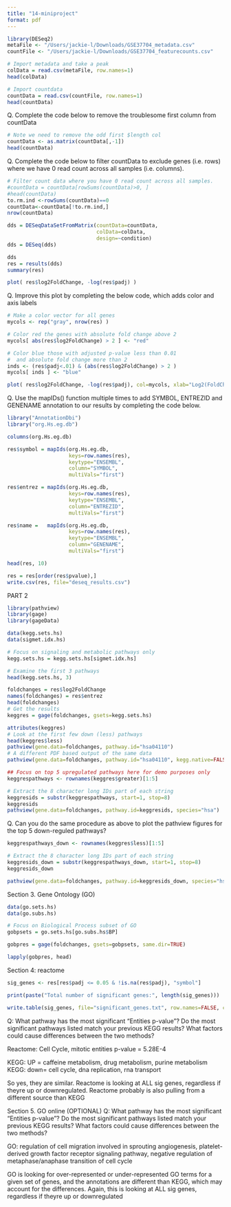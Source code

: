 ```yaml
---
title: "14-miniproject"
format: pdf
---
```

```r
library(DESeq2)
metaFile <- "/Users/jackie-l/Downloads/GSE37704_metadata.csv"
countFile <- "/Users/jackie-l/Downloads/GSE37704_featurecounts.csv"

# Import metadata and take a peak
colData = read.csv(metaFile, row.names=1)
head(colData)

```

```r
# Import countdata
countData = read.csv(countFile, row.names=1)
head(countData)

```
Q. Complete the code below to remove the troublesome first column from countData
```r
# Note we need to remove the odd first $length col
countData <- as.matrix(countData[,-1])
head(countData)
```
Q. Complete the code below to filter countData to exclude genes (i.e. rows) where we have 0 read count across all samples (i.e. columns).

```r
# Filter count data where you have 0 read count across all samples.
#countData = countData[rowSums(countData)>0, ]
#head(countData)
to.rm.ind <-rowSums(countData)==0
countData<-countData[!to.rm.ind,]
nrow(countData)
```

```r
dds = DESeqDataSetFromMatrix(countData=countData,
                             colData=colData,
                             design=~condition)
dds = DESeq(dds)

````
```r
dds
res = results(dds)
summary(res)
```

```r
plot( res$log2FoldChange, -log(res$padj) )


```
Q. Improve this plot by completing the below code, which adds color and axis labels

```r
# Make a color vector for all genes
mycols <- rep("gray", nrow(res) )

# Color red the genes with absolute fold change above 2
mycols[ abs(res$log2FoldChange) > 2 ] <- "red"

# Color blue those with adjusted p-value less than 0.01
#  and absolute fold change more than 2
inds <- (res$padj<.01) & (abs(res$log2FoldChange) > 2 )
mycols[ inds ] <- "blue"

plot( res$log2FoldChange, -log(res$padj), col=mycols, xlab="Log2(FoldChange)", ylab="-Log(P-value)" )
```
Q. Use the mapIDs() function multiple times to add SYMBOL, ENTREZID and GENENAME annotation to our results by completing the code below.

```r
library("AnnotationDbi")
library("org.Hs.eg.db")

columns(org.Hs.eg.db)

res$symbol = mapIds(org.Hs.eg.db,
                    keys=row.names(res), 
                    keytype="ENSEMBL",
                    column="SYMBOL",
                    multiVals="first")

res$entrez = mapIds(org.Hs.eg.db,
                    keys=row.names(res),
                    keytype="ENSEMBL",
                    column="ENTREZID",
                    multiVals="first")

res$name =   mapIds(org.Hs.eg.db,
                    keys=row.names(res),
                    keytype="ENSEMBL",
                    column="GENENAME",
                    multiVals="first")

head(res, 10)
```
```r
res = res[order(res$pvalue),]
write.csv(res, file="deseq_results.csv")
```

PART 2
```r
library(pathview)
library(gage)
library(gageData)

data(kegg.sets.hs)
data(sigmet.idx.hs)

# Focus on signaling and metabolic pathways only
kegg.sets.hs = kegg.sets.hs[sigmet.idx.hs]

# Examine the first 3 pathways
head(kegg.sets.hs, 3)
```

```r
foldchanges = res$log2FoldChange
names(foldchanges) = res$entrez
head(foldchanges)
# Get the results
keggres = gage(foldchanges, gsets=kegg.sets.hs)
```

```r
attributes(keggres)
# Look at the first few down (less) pathways
head(keggres$less)
pathview(gene.data=foldchanges, pathway.id="hsa04110")
# A different PDF based output of the same data
pathview(gene.data=foldchanges, pathway.id="hsa04110", kegg.native=FALSE)
```

```r
## Focus on top 5 upregulated pathways here for demo purposes only
keggrespathways <- rownames(keggres$greater)[1:5]

# Extract the 8 character long IDs part of each string
keggresids = substr(keggrespathways, start=1, stop=8)
keggresids
pathview(gene.data=foldchanges, pathway.id=keggresids, species="hsa")

```
Q. Can you do the same procedure as above to plot the pathview figures for the top 5 down-reguled pathways?
```r
keggrespathways_down <- rownames(keggres$less)[1:5]

# Extract the 8 character long IDs part of each string
keggresids_down = substr(keggrespathways_down, start=1, stop=8)
keggresids_down

pathview(gene.data=foldchanges, pathway.id=keggresids_down, species="hsa")
```
Section 3. Gene Ontology (GO)

```r

data(go.sets.hs)
data(go.subs.hs)

# Focus on Biological Process subset of GO
gobpsets = go.sets.hs[go.subs.hs$BP]

gobpres = gage(foldchanges, gsets=gobpsets, same.dir=TRUE)

lapply(gobpres, head)
```
Section 4: reactome
```r
sig_genes <- res[res$padj <= 0.05 & !is.na(res$padj), "symbol"]

print(paste("Total number of significant genes:", length(sig_genes)))
```


```r
write.table(sig_genes, file="significant_genes.txt", row.names=FALSE, col.names=FALSE, quote=FALSE)
```
Q: What pathway has the most significant “Entities p-value”? Do the most significant pathways listed match your previous KEGG results? What factors could cause differences between the two methods?

Reactome: Cell Cycle, mitotic entities p-value = 5.28E-4

KEGG: UP = caffeine metabolism, drug metabolism, purine metabolism
KEGG: down= cell cycle, dna replication, rna transport

So yes, they are similar.  Reactome is looking at ALL sig genes, regardless if theyre up or downregulated. Reactome probably is also pulling from a different source than KEGG


Section 5. GO online (OPTIONAL)
Q: What pathway has the most significant “Entities p-value”? Do the most significant pathways listed match your previous KEGG results? What factors could cause differences between the two methods?

GO: regulation of cell migration involved in sprouting angiogenesis,
platelet-derived growth factor receptor signaling pathway,
negative regulation of metaphase/anaphase transition of cell cycle 

GO is looking for over-represented or under-represented GO terms for a given set of genes, and the annotations are different than KEGG, which may account for the differences. Again, this is looking at ALL sig genes, regardless if theyre up or downregulated